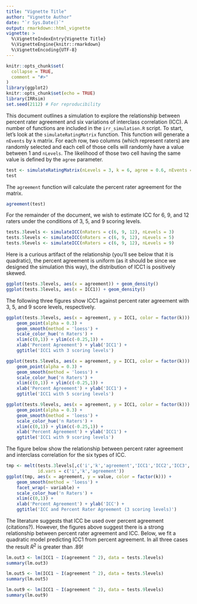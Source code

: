 ```yaml
---
title: "Vignette Title"
author: "Vignette Author"
date: "`r Sys.Date()`"
output: rmarkdown::html_vignette
vignette: >
  %\VignetteIndexEntry{Vignette Title}
  %\VignetteEngine{knitr::rmarkdown}
  %\VignetteEncoding{UTF-8}
---
```


```r
knitr::opts_chunk$set(
  collapse = TRUE,
  comment = "#>"
)
library(ggplot2)
knitr::opts_chunk$set(echo = TRUE)
library(IRRsim)
set.seed(2112) # For reproducibility
```

This document outlines a simulation to explore the relationship between percent rater agreement and six variations of interclass correlation (ICC). A number of functions are included in the `irr_simulation.R` script. To start, let's look at the `simulateRatingMatrix` function. This function will generate a `nEvents` by `k` matrix. For each row, two columns (which represent raters) are randomly selected and each cell of those cells will randomly have a value between 1 and `nLevels`. The likelihood of those two cell having the same value is defined by the `agree` parameter.

```r
test <- simulateRatingMatrix(nLevels = 3, k = 6, agree = 0.6, nEvents = 10)
test
```

The `agreement` function will calculate the percent rater agreement for the matrix. 

```r
agreement(test)
```

For the remainder of the document, we wish to estimate ICC for 6, 9, and 12 raters under the conditions of 3, 5, and 9 scoring levels.

```r
tests.3levels <- simulateICC(nRaters = c(6, 9, 12), nLevels = 3)
tests.5levels <- simulateICC(nRaters = c(6, 9, 12), nLevels = 5)
tests.9levels <- simulateICC(nRaters = c(6, 9, 12), nLevels = 9)
```

Here is a curious artifact of the relationship (you'll see below that it is quadratic), the percent agreement is uniform (as it should be since we designed the simulation this way), the distribution of ICC1 is positively skewed.

```r
ggplot(tests.3levels, aes(x = agreement)) + geom_density()
ggplot(tests.3levels, aes(x = ICC1)) + geom_density()
```

The following three figures show ICC1 against percent rater agreement with 3, 5, and 9 score levels, respectively.

```r
ggplot(tests.3levels, aes(x = agreement, y = ICC1, color = factor(k))) + 
	geom_point(alpha = 0.3) + 
	geom_smooth(method = 'loess') + 
	scale_color_hue('n Raters') +
	xlim(c(0,1)) + ylim(c(-0.25,1)) +
	xlab('Percent Agreement') + ylab('ICC1') +
	ggtitle('ICC1 with 3 scoring levels')

ggplot(tests.5levels, aes(x = agreement, y = ICC1, color = factor(k))) + 
	geom_point(alpha = 0.3) + 
	geom_smooth(method = 'loess') + 
	scale_color_hue('n Raters') +
	xlim(c(0,1)) + ylim(c(-0.25,1)) +
	xlab('Percent Agreement') + ylab('ICC1') +
	ggtitle('ICC1 with 5 scoring levels')

ggplot(tests.9levels, aes(x = agreement, y = ICC1, color = factor(k))) + 
	geom_point(alpha = 0.3) + 
	geom_smooth(method = 'loess') + 
	scale_color_hue('n Raters') +
	xlim(c(0,1)) + ylim(c(-0.25,1)) +
	xlab('Percent Agreement') + ylab('ICC1') +
	ggtitle('ICC1 with 9 scoring levels')

```

The figure below show the relationship between percent rater agreement and interclass correlation for the six types of ICC.

```r
tmp <- melt(tests.3levels[,c('i','k','agreement','ICC1','ICC2','ICC3','ICC1k','ICC2k','ICC3k')], 
			id.vars = c('i','k','agreement'))
ggplot(tmp, aes(x = agreement, y = value, color = factor(k))) + 
	geom_smooth(method = 'loess') + 
	facet_wrap(~ variable) +
	scale_color_hue('n Raters') +
	xlim(c(0,1)) +
	xlab('Percent Agreement') + ylab('ICC') +
	ggtitle('ICC and Percent Rater Agreement (3 scoring levels)')
```

The literature suggests that ICC be used over percent agreement (citations?). However, the figures above suggest there is a strong relationship between percent rater agreement and ICC. Below, we fit a quadratic model predicting ICC1 from percent agreement. In all three cases the result $R^2$ is greater than .89!

```r
lm.out3 <- lm(ICC1 ~ I(agreement ^ 2), data = tests.3levels)
summary(lm.out3)

lm.out5 <- lm(ICC1 ~ I(agreement ^ 2), data = tests.5levels)
summary(lm.out5)

lm.out9 <- lm(ICC1 ~ I(agreement ^ 2), data = tests.9levels)
summary(lm.out9)
```
